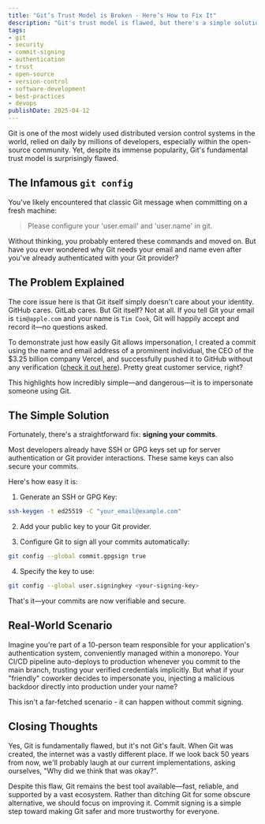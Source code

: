 ```yaml
---
title: "Git’s Trust Model is Broken - Here’s How to Fix It"
description: "Git's trust model is flawed, but there's a simple solution to secure your commits."
tags:
- git
- security
- commit-signing
- authentication
- trust
- open-source
- version-control
- software-development
- best-practices
- devops
publishDate: 2025-04-12
---
```


Git is one of the most widely used distributed version control systems in the world, relied on daily by millions of developers, especially within the open-source community. Yet, despite its immense popularity, Git's fundamental trust model is surprisingly flawed.

## The Infamous `git config`

You've likely encountered that classic Git message when committing on a fresh machine:

> Please configure your 'user.email' and 'user.name' in git.

Without thinking, you probably entered these commands and moved on. But have you ever wondered why Git needs your email and name even after you've already authenticated with your Git provider?

## The Problem Explained

The core issue here is that Git itself simply doesn't care about your identity. GitHub cares. GitLab cares. But Git itself? Not at all. If you tell Git your email is `tim@apple.com` and your name is `Tim Cook`, Git will happily accept and record it—no questions asked.

To demonstrate just how easily Git allows impersonation, I created a commit using the name and email address of a prominent individual, the CEO of the $3.25 billion company Vercel, and successfully pushed it to GitHub without any verification ([check it out here](https://github.com/t128n/git-spoofing)). Pretty great customer service, right?

This highlights how incredibly simple—and dangerous—it is to impersonate someone using Git.

## The Simple Solution

Fortunately, there's a straightforward fix: **signing your commits**.

Most developers already have SSH or GPG keys set up for server authentication or Git provider interactions. These same keys can also secure your commits.

Here's how easy it is:

1. Generate an SSH or GPG Key:
```bash
ssh-keygen -t ed25519 -C "your_email@example.com"
```

2. Add your public key to your Git provider.

3. Configure Git to sign all your commits automatically:
```bash
git config --global commit.gpgsign true
```

4. Specify the key to use:
```bash
git config --global user.signingkey <your-signing-key>
```

That's it—your commits are now verifiable and secure.

## Real-World Scenario

Imagine you're part of a 10-person team responsible for your application's authentication system, conveniently managed within a monorepo. Your CI/CD pipeline auto-deploys to production whenever you commit to the main branch, trusting your verified credentials implicitly. But what if your "friendly" coworker decides to impersonate you, injecting a malicious backdoor directly into production under your name?

This isn't a far-fetched scenario - it can happen without commit signing.

## Closing Thoughts

Yes, Git is fundamentally flawed, but it's not Git's fault. When Git was created, the internet was a vastly different place. If we look back 50 years from now, we'll probably laugh at our current implementations, asking ourselves, "Why did we think that was okay?".

Despite this flaw, Git remains the best tool available—fast, reliable, and supported by a vast ecosystem. Rather than ditching Git for some obscure alternative, we should focus on improving it. Commit signing is a simple step toward making Git safer and more trustworthy for everyone.

